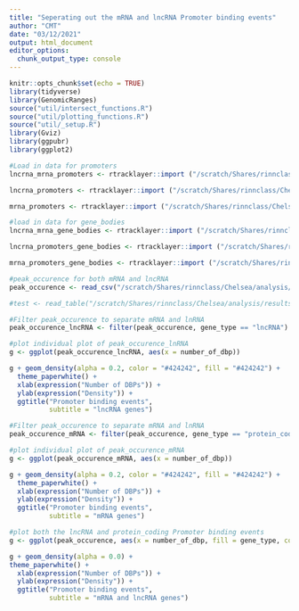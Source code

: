 ```yaml
---
title: "Seperating out the mRNA and lncRNA Promoter binding events"
author: "CMT"
date: "03/12/2021"
output: html_document
editor_options: 
  chunk_output_type: console
---
```


```r
knitr::opts_chunk$set(echo = TRUE)
library(tidyverse)
library(GenomicRanges)
source("util/intersect_functions.R")
source("util/plotting_functions.R")
source("util/_setup.R")
library(Gviz)
library(ggpubr)
library(ggplot2)
```

```r
#Load in data for promoters
lncrna_mrna_promoters <- rtracklayer::import ("/scratch/Shares/rinnclass/Chelsea/analysis/results/promoter_regions/lncrna_mrna_promoters.gtf")

lncrna_promoters <- rtracklayer::import ("/scratch/Shares/rinnclass/Chelsea/analysis/results/promoter_regions/lncrna_promoters.gtf")

mrna_promoters <- rtracklayer::import ("/scratch/Shares/rinnclass/Chelsea/analysis/results/promoter_regions/mrna_promoters.gtf")
```


```r
#load in data for gene_bodies
lncrna_mrna_gene_bodies <- rtracklayer::import ("/scratch/Shares/rinnclass/Chelsea/analysis/results/gene_bodies/lncrna_mrna_genebody.gtf")

lncrna_promoters_gene_bodies <- rtracklayer::import ("/scratch/Shares/rinnclass/Chelsea/analysis/results/gene_bodies/lncrna_genebody.gtf")

mrna_promoters_gene_bodies <- rtracklayer::import ("/scratch/Shares/rinnclass/Chelsea/analysis/results/gene_bodies/mrna_genebody.gtf")
```


```r
#peak_occurence for both mRNA and lncRNA
peak_occurence <- read_csv("/scratch/Shares/rinnclass/Chelsea/analysis/results/peak_occurence_dataframe.csv")

#test <- read_table("/scratch/Shares/rinnclass/Chelsea/analysis/results/lncrna_mrna_promoter_peak_occurence_matrix.tsv")
```


```r
#Filter peak_occurence to separate mRNA and lnRNA
peak_occurence_lncRNA <- filter(peak_occurence, gene_type == "lncRNA")

#plot individual plot of peak_occurence_lnRNA
g <- ggplot(peak_occurence_lncRNA, aes(x = number_of_dbp))

g + geom_density(alpha = 0.2, color = "#424242", fill = "#424242") +
  theme_paperwhite() +
  xlab(expression("Number of DBPs")) +
  ylab(expression("Density")) +
  ggtitle("Promoter binding events",
          subtitle = "lncRNA genes") 

```

```r
#Filter peak_occurence to separate mRNA and lnRNA
peak_occurence_mRNA <- filter(peak_occurence, gene_type == "protein_coding")

#plot individual plot of peak_occurence_mRNA
g <- ggplot(peak_occurence_mRNA, aes(x = number_of_dbp))

g + geom_density(alpha = 0.2, color = "#424242", fill = "#424242") +
  theme_paperwhite() +
  xlab(expression("Number of DBPs")) +
  ylab(expression("Density")) +
  ggtitle("Promoter binding events",
          subtitle = "mRNA genes") 

```

```r
#plot both the lncRNA and protein_coding Promoter binding events
g <- ggplot(peak_occurence, aes(x = number_of_dbp, fill = gene_type, color = gene_type))

g + geom_density(alpha = 0.0) +
theme_paperwhite() +
  xlab(expression("Number of DBPs")) +
  ylab(expression("Density")) +
  ggtitle("Promoter binding events",
          subtitle = "mRNA and lncRNA genes")
```
